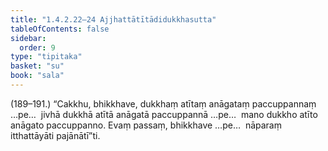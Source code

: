 ```yaml
---
title: "1.4.2.22–24 Ajjhattātītādidukkhasutta"
tableOfContents: false
sidebar:
  order: 9
type: "tipitaka"
basket: "su"
book: "sala"
---
```



<DynamicBreadcrumb />

<Paragraph type="center" book="sala">
(189–191.)
</Paragraph>

<Paragraph number="901" book="sala">
“Cakkhu, bhikkhave, dukkhaṃ atītaṃ anāgataṃ paccuppannaṃ …pe…  jivhā dukkhā atītā anāgatā paccuppannā …pe…  mano dukkho atīto anāgato paccuppanno. Evaṃ passaṃ, bhikkhave …pe…  nāparaṃ itthattāyāti pajānātī”ti.
</Paragraph>